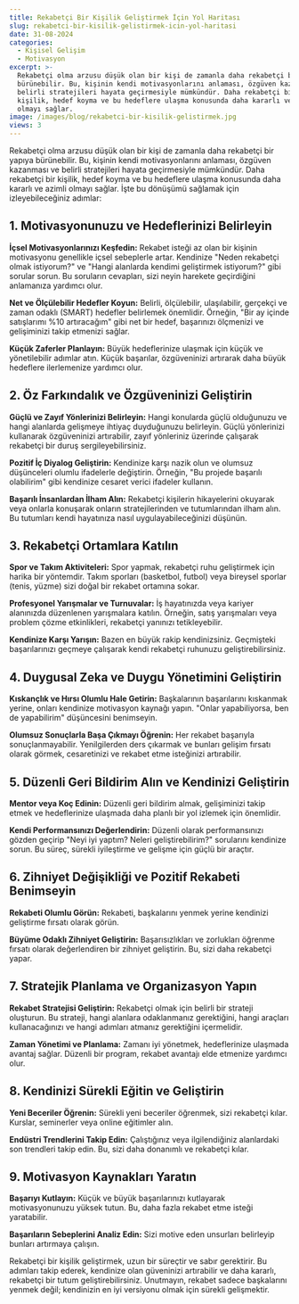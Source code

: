 ```yaml
---
title: Rekabetçi Bir Kişilik Geliştirmek İçin Yol Haritası
slug: rekabetci-bir-kisilik-gelistirmek-icin-yol-haritasi
date: 31-08-2024
categories:
  - Kişisel Gelişim
  - Motivasyon
excerpt: >-
  Rekabetçi olma arzusu düşük olan bir kişi de zamanla daha rekabetçi bir yapıya
  bürünebilir. Bu, kişinin kendi motivasyonlarını anlaması, özgüven kazanması ve
  belirli stratejileri hayata geçirmesiyle mümkündür. Daha rekabetçi bir
  kişilik, hedef koyma ve bu hedeflere ulaşma konusunda daha kararlı ve azimli
  olmayı sağlar.
image: /images/blog/rekabetci-bir-kisilik-gelistirmek.jpg
views: 3
---
```


Rekabetçi olma arzusu düşük olan bir kişi de zamanla daha rekabetçi bir yapıya bürünebilir. Bu, kişinin kendi motivasyonlarını anlaması, özgüven kazanması ve belirli stratejileri hayata geçirmesiyle mümkündür. Daha rekabetçi bir kişilik, hedef koyma ve bu hedeflere ulaşma konusunda daha kararlı ve azimli olmayı sağlar. İşte bu dönüşümü sağlamak için izleyebileceğiniz adımlar:

## 1. Motivasyonunuzu ve Hedeflerinizi Belirleyin

**İçsel Motivasyonlarınızı Keşfedin:** Rekabet isteği az olan bir kişinin motivasyonu genellikle içsel sebeplerle artar. Kendinize "Neden rekabetçi olmak istiyorum?" ve "Hangi alanlarda kendimi geliştirmek istiyorum?" gibi sorular sorun. Bu soruların cevapları, sizi neyin harekete geçirdiğini anlamanıza yardımcı olur.

**Net ve Ölçülebilir Hedefler Koyun:** Belirli, ölçülebilir, ulaşılabilir, gerçekçi ve zaman odaklı (SMART) hedefler belirlemek önemlidir. Örneğin, "Bir ay içinde satışlarımı %10 artıracağım" gibi net bir hedef, başarınızı ölçmenizi ve gelişiminizi takip etmenizi sağlar.

**Küçük Zaferler Planlayın:** Büyük hedeflerinize ulaşmak için küçük ve yönetilebilir adımlar atın. Küçük başarılar, özgüveninizi artırarak daha büyük hedeflere ilerlemenize yardımcı olur.

## 2. Öz Farkındalık ve Özgüveninizi Geliştirin

**Güçlü ve Zayıf Yönlerinizi Belirleyin:** Hangi konularda güçlü olduğunuzu ve hangi alanlarda gelişmeye ihtiyaç duyduğunuzu belirleyin. Güçlü yönlerinizi kullanarak özgüveninizi artırabilir, zayıf yönleriniz üzerinde çalışarak rekabetçi bir duruş sergileyebilirsiniz.

**Pozitif İç Diyalog Geliştirin:** Kendinize karşı nazik olun ve olumsuz düşünceleri olumlu ifadelerle değiştirin. Örneğin, "Bu projede başarılı olabilirim" gibi kendinize cesaret verici ifadeler kullanın.

**Başarılı İnsanlardan İlham Alın:** Rekabetçi kişilerin hikayelerini okuyarak veya onlarla konuşarak onların stratejilerinden ve tutumlarından ilham alın. Bu tutumları kendi hayatınıza nasıl uygulayabileceğinizi düşünün.

## 3. Rekabetçi Ortamlara Katılın

**Spor ve Takım Aktiviteleri:** Spor yapmak, rekabetçi ruhu geliştirmek için harika bir yöntemdir. Takım sporları (basketbol, futbol) veya bireysel sporlar (tenis, yüzme) sizi doğal bir rekabet ortamına sokar.

**Profesyonel Yarışmalar ve Turnuvalar:** İş hayatınızda veya kariyer alanınızda düzenlenen yarışmalara katılın. Örneğin, satış yarışmaları veya problem çözme etkinlikleri, rekabetçi yanınızı tetikleyebilir.

**Kendinize Karşı Yarışın:** Bazen en büyük rakip kendinizsiniz. Geçmişteki başarılarınızı geçmeye çalışarak kendi rekabetçi ruhunuzu geliştirebilirsiniz.

## 4. Duygusal Zeka ve Duygu Yönetimini Geliştirin

**Kıskançlık ve Hırsı Olumlu Hale Getirin:** Başkalarının başarılarını kıskanmak yerine, onları kendinize motivasyon kaynağı yapın. "Onlar yapabiliyorsa, ben de yapabilirim" düşüncesini benimseyin.

**Olumsuz Sonuçlarla Başa Çıkmayı Öğrenin:** Her rekabet başarıyla sonuçlanmayabilir. Yenilgilerden ders çıkarmak ve bunları gelişim fırsatı olarak görmek, cesaretinizi ve rekabet etme isteğinizi artırabilir.

## 5. Düzenli Geri Bildirim Alın ve Kendinizi Geliştirin

**Mentor veya Koç Edinin:** Düzenli geri bildirim almak, gelişiminizi takip etmek ve hedeflerinize ulaşmada daha planlı bir yol izlemek için önemlidir.

**Kendi Performansınızı Değerlendirin:** Düzenli olarak performansınızı gözden geçirip "Neyi iyi yaptım? Neleri geliştirebilirim?" sorularını kendinize sorun. Bu süreç, sürekli iyileştirme ve gelişme için güçlü bir araçtır.

## 6. Zihniyet Değişikliği ve Pozitif Rekabeti Benimseyin

**Rekabeti Olumlu Görün:** Rekabeti, başkalarını yenmek yerine kendinizi geliştirme fırsatı olarak görün.

**Büyüme Odaklı Zihniyet Geliştirin:** Başarısızlıkları ve zorlukları öğrenme fırsatı olarak değerlendiren bir zihniyet geliştirin. Bu, sizi daha rekabetçi yapar.

## 7. Stratejik Planlama ve Organizasyon Yapın

**Rekabet Stratejisi Geliştirin:** Rekabetçi olmak için belirli bir strateji oluşturun. Bu strateji, hangi alanlara odaklanmanız gerektiğini, hangi araçları kullanacağınızı ve hangi adımları atmanız gerektiğini içermelidir.

**Zaman Yönetimi ve Planlama:** Zamanı iyi yönetmek, hedeflerinize ulaşmada avantaj sağlar. Düzenli bir program, rekabet avantajı elde etmenize yardımcı olur.

## 8. Kendinizi Sürekli Eğitin ve Geliştirin

**Yeni Beceriler Öğrenin:** Sürekli yeni beceriler öğrenmek, sizi rekabetçi kılar. Kurslar, seminerler veya online eğitimler alın.

**Endüstri Trendlerini Takip Edin:** Çalıştığınız veya ilgilendiğiniz alanlardaki son trendleri takip edin. Bu, sizi daha donanımlı ve rekabetçi kılar.

## 9. Motivasyon Kaynakları Yaratın

**Başarıyı Kutlayın:** Küçük ve büyük başarılarınızı kutlayarak motivasyonunuzu yüksek tutun. Bu, daha fazla rekabet etme isteği yaratabilir.

**Başarıların Sebeplerini Analiz Edin:** Sizi motive eden unsurları belirleyip bunları artırmaya çalışın.

Rekabetçi bir kişilik geliştirmek, uzun bir süreçtir ve sabır gerektirir. Bu adımları takip ederek, kendinize olan güveninizi artırabilir ve daha kararlı, rekabetçi bir tutum geliştirebilirsiniz. Unutmayın, rekabet sadece başkalarını yenmek değil; kendinizin en iyi versiyonu olmak için sürekli gelişmektir.
